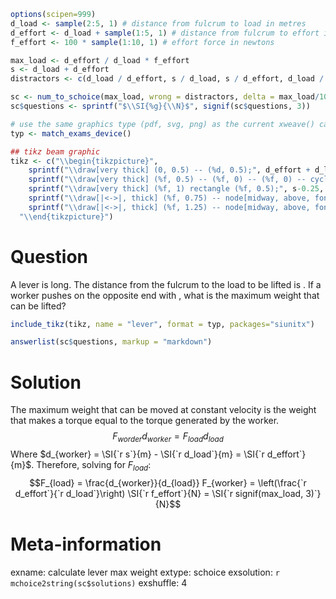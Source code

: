 ```r
options(scipen=999)
d_load <- sample(2:5, 1) # distance from fulcrum to load in metres
d_effort <- d_load + sample(1:5, 1) # distance from fulcrum to effort in metres
f_effort <- 100 * sample(1:10, 1) # effort force in newtons

max_load <- d_effort / d_load * f_effort
s <- d_load + d_effort
distractors <- c(d_load / d_effort, s / d_load, s / d_effort, d_load / s, d_effort / s) * f_effort

sc <- num_to_schoice(max_load, wrong = distractors, delta = max_load/100, format = FALSE)
sc$questions <- sprintf("$\\SI{%g}{\\N}$", signif(sc$questions, 3))

# use the same graphics type (pdf, svg, png) as the current xweave() call
typ <- match_exams_device()

## tikz beam graphic
tikz <- c("\\begin{tikzpicture}",
    sprintf("\\draw[very thick] (0, 0.5) -- (%d, 0.5);", d_effort + d_load),
    sprintf("\\draw[very thick] (%f, 0.5) -- (%f, 0) -- (%f, 0) -- cycle;", d_effort, d_effort + 0.5, d_effort - 0.5),
    sprintf("\\draw[very thick] (%f, 1) rectangle (%f, 0.5);", s-0.25, s+0.25),
    sprintf("\\draw[|<->|, thick] (%f, 0.75) -- node[midway, above, font=\\small]{\\SI{%d}{m}} (%f, 0.75);", d_effort, d_load, s),
    sprintf("\\draw[|<->|, thick] (%f, 1.25) -- node[midway, above, font=\\small]{\\SI{%d}{m}} (%f, 1.25);", 0, s, s),
  "\\end{tikzpicture}")
```

Question
========

A lever is \SI{`r d_effort + d_load`}{m} long. The distance from the fulcrum to the load to be lifted is \SI{`r d_load`}{m}. If a worker pushes on the opposite end with \SI{`r f_effort`}{N}, what is the maximum weight that can be lifted?

\vspace{1em}

```r
include_tikz(tikz, name = "lever", format = typ, packages="siunitx")
```

```r
answerlist(sc$questions, markup = "markdown")
```

Solution
========
The maximum weight that can be moved at constant velocity is the weight that makes a torque equal to the torque generated by the worker.
$$F_{worder} d_{worker} = F_{load} d_{load}$$
Where $d_{worker} = \SI{`r s`}{m} - \SI{`r d_load`}{m} = \SI{`r d_effort`}{m}$. Therefore, solving for $F_{load}$:
$$F_{load} = \frac{d_{worker}}{d_{load}} F_{worker} = \left(\frac{`r d_effort`}{`r d_load`}\right) \SI{`r f_effort`}{N} = \SI{`r signif(max_load, 3)`}{N}$$



Meta-information
================
exname: calculate lever max weight
extype: schoice
exsolution: `r mchoice2string(sc$solutions)`
exshuffle: 4

